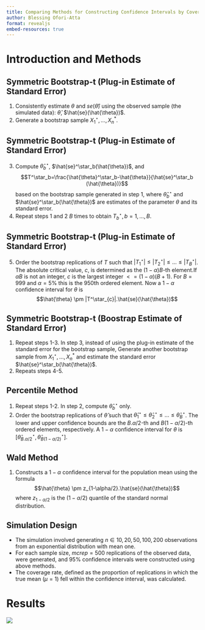 ```yaml
---
title: Comparing Methods for Constructing Confidence Intervals by Coverage Rate
author: Blessing Ofori-Atta
format: revealjs
embed-resources: true
---
```


# Introduction and Methods

## Symmetric Bootstrap-t (Plug-in Estimate of Standard Error)

1. Consistently estimate $\theta$ and $se(\hat{\theta})$ using the observed sample (the simulated data): $\hat{\theta}$, $\hat{se}(\hat{\theta})$. 
2. Generate a bootstrap sample $X_1^\star, \dots, X_n^*$.

## Symmetric Bootstrap-t (Plug-in Estimate of Standard Error)

3. Compute $\hat{\theta}^\star_b$, $\hat{se}^\star_b(\hat{\theta})$, and $$T^\star_b=\frac{\hat{\theta}^\star_b-\hat{\theta}}{\hat{se}^\star_b (\hat{\theta})}$$ based on the bootstrap sample generated in step 1, where $\hat{\theta}^\star_b$ and $\hat{se}^\star_b(\hat{\theta})$ are estimates of the parameter $\theta$ and its standard error. 
4. Repeat steps 1 and 2 $B$ times to obtain $T^\star_b, b=1, \dots, B$.


## Symmetric Bootstrap-t (Plug-in Estimate of Standard Error)

5. Order the bootstrap replications of $T$ such that $|T^\star_{1}| \leq |T^\star_{2}| \leq \dots \leq |T^\star_{B}|$. The absolute critical value, $c$, is determined as the $(1-\alpha)B$-th element.If $\alpha B$ is not an integer, $c$ is the largest integer $<= (1-\alpha)(B+1)$. For $B=999$ and $\alpha=5\%$ this is the 950th ordered element. Now a $1-\alpha$ confidence interval for $\theta$ is $$\hat{\theta} \pm |T^\star_{c}|.\hat{se}(\hat{\theta})$$

## Symmetric Bootstrap-t (Boostrap Estimate of Standard Error)

1. Repeat steps 1-3. In step 3, instead of using the plug-in estimate of the standard error for the bootstrap sample, Generate another bootstrap sample from $X_1^\star, \dots, X_n^*$ and estimate the standard error $\hat{se}^\star_b(\hat{\theta})$. 
2. Repeats steps 4-5. 

## Percentile Method

1. Repeat steps 1-2. In step 2, compute $\hat{\theta}^\star_b$ only. 
2. Order the bootstrap replications of $\hat{\theta}$ such that $\hat{\theta}^\star_{1} \leq \hat{\theta}^\star_{2} \leq \dots \leq \hat{\theta}^\star_{B}$. The lower and upper confidence bounds are the $B.\alpha/2$-th and $B(1-\alpha/2)$-th ordered elements, respectively. A $1-\alpha$ confidence interval for $\theta$ is $\left[\hat{\theta}^\star_{B.\alpha/2}, \hat{\theta}^\star_{B(1-\alpha/2)}\right]$.

## Wald Method

1. Constructs a $1-\alpha$ confidence interval for the population mean using the formula $$\hat{\theta} \pm z_{1-\alpha/2}.\hat{se}(\hat{\theta})$$ where $z_{1-\alpha/2}$ is the $(1-\alpha/2)$ quantile of the standard normal distribution.

## Simulation Design

- The simulation involved generating $n \in {10, 20, 50, 100, 200}$ observations from an exponential distribution with mean one. 
- For each sample size, $mcrep=500$ replications of the observed data, were generated, and 95% confidence intervals were constructed using above methods. 
- The coverage rate, defined as the proportion of replications in which the true mean $(\mu =1)$ fell within the confidence interval, was calculated.


# Results

![](coverage.JPG)

